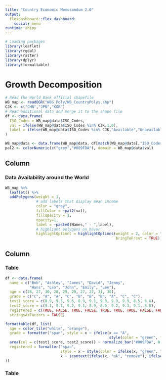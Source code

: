 ```yaml
---
title: "Country Economic Memorandum 2.0"
output: 
  flexdashboard::flex_dashboard:
    social: menu
runtime: shiny
---
```



```r
# Loading packages
library(leaflet)
library(rgdal)
library(raster)
library(dplyr)
library(formattable)

```




Growth Decomposition 
======================================
```r
# Read the World Bank official shapefile
WB_map <- readOGR("WBG_Poly/WB_CountryPolys.shp")
CJK <- c("CHN","JPN","KOR")
# Read additional data and merge it to the shape file 
df <- data.frame(
  ISO_Codes = WB_map@data$ISO_Codes,
  val = ifelse(WB_map@data$ISO_Codes %in% CJK,1,0),
  label = ifelse(WB_map@data$ISO_Codes %in% CJK,"Available","Unavailable")
)

WB_map@data <- data.frame(WB_map@data, df[match(WB_map@data[,"ISO_Codes"], df[,"ISO_Codes"]),])
pal2 <- colorNumeric(c("grey","#009FDA"), domain = WB_map@data$val)

```

Column {data-width=618}
------------------------------------------------------------------------------------------
### Data Availability around the World
```r
WB_map %>% 
  leaflet() %>% 
  addPolygons(weight = 1, 
              # add labels that display mean income
              color = "grey",
              fillColor = ~pal2(val),
              fillOpacity = 1,
              opacity=1,
              label = ~paste0(Names," - ",label),
              # highlight polygons on hover
              highlightOptions = highlightOptions(weight = 2, color = "white",
                                                  bringToFront = TRUE)) 
```

Column {data-width=382}
------------------------------------------------------------------------------------------
### Table 
```r
df <- data.frame(
  name = c("Bob", "Ashley", "James", "David", "Jenny", 
           "Hans", "Leo", "John", "Emily", "Lee"), 
  age = c(28, 27, 30, 28, 29, 29, 27, 27, 31, 30),
  grade = c("C", "A", "A", "C", "B", "B", "B", "A", "C", "C"),
  test1_score = c(8.9, 9.5, 9.6, 8.9, 9.1, 9.3, 9.3, 9.9, 8.5, 8.6),
  test2_score = c(9.1, 9.1, 9.2, 9.1, 8.9, 8.5, 9.2, 9.3, 9.1, 8.8),
  registered = c(TRUE, FALSE, TRUE, FALSE, TRUE, TRUE, TRUE, FALSE, FALSE, FALSE),
  stringsAsFactors = FALSE)

formattable(df, list(
  age = color_tile("white", "orange"),
  grade = formatter("span", style = x ~ ifelse(x == "A", 
                                               style(color = "green", font.weight = "bold"), NA)),
  area(col = c(test1_score, test2_score)) ~ normalize_bar("#009FDA", 0.2),
  registered = formatter("span",
                         style = x ~ style(color = ifelse(x, "green", "red")),
                         x ~ icontext(ifelse(x, "ok", "remove"), ifelse(x, "Yes", "No")))
))
```

### Table 